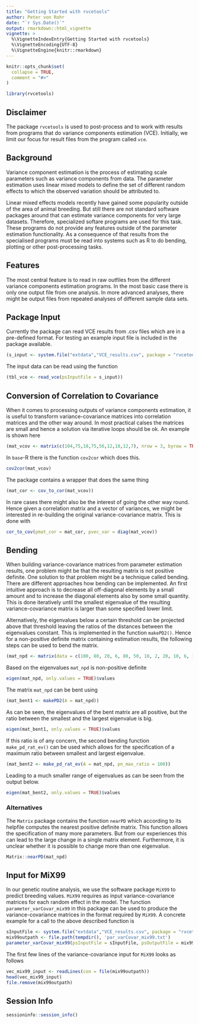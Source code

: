 ```yaml
---
title: "Getting Started with rvcetools"
author: Peter von Rohr
date: "`r Sys.Date()`"
output: rmarkdown::html_vignette
vignette: >
  %\VignetteIndexEntry{Getting Started with rvcetools}
  %\VignetteEncoding{UTF-8}
  %\VignetteEngine{knitr::rmarkdown}
---
```


```r
knitr::opts_chunk$set(
  collapse = TRUE,
  comment = "#>"
)
```

```r
library(rvcetools)
```


## Disclaimer
The package `rvcetools` is used to post-process and to work with results from programs that do variance components estimation (VCE). Initially, we limit our focus for result files from the program called `vce`. 


## Background
Variance component estimation is the process of estimating scale parameters such as variance components from data. The parameter estimation uses linear mixed models to define the set of different random effects to which the observed variation should be attributed to. 

Linear mixed effects models recently have gained some popularity outside of the area of animal breeding. But still there are not standard software packages around that can estimate variance components for very large datasets. Therefore, specialized softare programs are used for this task. These programs do not provide any features outside of the parameter estimation functionality. As a consequence of that results from the specialised programs must be read into systems such as R to do bending, plotting or other post-processing tasks. 


## Features
The most central feature is to read in raw outfiles from the different variance components estimation programs. In the most basic case there is only one output file from one analysis. In more advanced analyses, there might be output files from repeated analyses of different sample data sets. 


## Package Input
Currently the package can read VCE results from .csv files which are in a pre-defined format. For testing an example input file is included in the package available.

```r
(s_input <- system.file("extdata","VCE_results.csv", package = "rvcetools"))
```

The input data can be read using the function

```r
(tbl_vce <- read_vce(psInputFile = s_input))
```


## Conversion of Correlation to Covariance
When it comes to processing outputs of variance components estimation, it is useful to transform variance-covariance matrices into correlation matrices and the other way around. In most practical calses the matrices are small and hence a solution via iterative loops should be ok. An example is shown here

```r
(mat_vcov <- matrix(c(104,75,18,75,56,12,18,12,7), nrow = 3, byrow = TRUE))
```

In `base`-R there is the function `cov2cor` which does this. 

```r
cov2cor(mat_vcov)
```

The package contains a wrapper that does the same thing

```r
(mat_cor <- cov_to_cor(mat_vcov))
```

In rare cases there might also be the interest of going the other way round. Hence given a correlation matrix and a vector of variances, we might be interested in re-building the original variance-covariance matrix. This is done with 

```r
cor_to_cov(pmat_cor = mat_cor, pvec_var = diag(mat_vcov))
```


## Bending
When building variance-covariance matrices from parameter estimation results, one problem might be that the resulting matrix is not positive definite. One solution to that problem might be a technique called bending. There are different approaches how bending can be implemented. An first intuitive approach is to decrease all off-diagonal elements by a small amount and to increase the diagonal elements also by some small quantity. This is done iteratively until the smallest eigenvalue of the resulting variance-covariance matrix is larger than some specified lower limit. 

Alternatively, the eigenvalues below a certain threshold can be projected above that threshold leaving the ratios of the distances between the eigenvalues constant. This is implemented in the function `makePD2()`. Hence for a non-positive definite matrix containing estimation results, the following steps can be used to bend the matrix.

```r
(mat_npd <- matrix(data = c(100, 80, 20, 6, 80, 50, 10, 2, 20, 10, 6, 1, 6, 2, 1, 1), nrow = 4))
```

Based on the eigenvalues `mat_npd` is non-positive definite

```r
eigen(mat_npd, only.values = TRUE)$values
```

The matrix `mat_npd` can be bent using 

```r
(mat_bent1 <- makePD2(A = mat_npd))
```

As can be seen, the eigenvalues of the bent matrix are all positive, but the ratio between the smallest and the largest eigenvalue is big. 

```r
eigen(mat_bent1, only.values = TRUE)$values
```

If this ratio is of any concern, the second bending function `make_pd_rat_ev()` can be used which allows for the specification of a maximum ratio between smallest and largest eigenvalue.

```r
(mat_bent2 <- make_pd_rat_ev(A = mat_npd, pn_max_ratio = 100))
```

Leading to a much smaller range of eigenvalues as can be seen from the output below.

```r
eigen(mat_bent2, only.values = TRUE)$values
```

### Alternatives
The `Matrix` package contains the function `nearPD` which according to its helpfile computes the nearest positive definite matrix. This function allows the specification of many more parameters. But from our experiences this can lead to the large change in a single matrix element. Furthermore, it is unclear whether it is possible to change more than one eigenvalue. 

```r
Matrix::nearPD(mat_npd)
```


## Input for MiX99
In our genetic routine analysis, we use the software package `MiX99` to predict breeding values. `MiX99` requires  as input  variance-covariance matrices for each random effect in the model. The function `parameter_varCovar_mix99` in this package can be used to produce the variance-covariance matrices in the format required by `MiX99`. A concrete example for a call to the above described function is 
```r
sInputFile <- system.file("extdata","VCE_results.csv", package = "rvcetools")
mix99outpath <- file.path(tempdir(), 'par_varCovar_mix99.txt')
parameter_varCovar_mix99(psInputFile = sInputFile, psOutputFile = mix99outpath)
```

The first few lines of the variance-covariance input for `MiX99` looks as follows

```r
vec_mix99_input <- readLines(con = file(mix99outpath))
head(vec_mix99_input)
file.remove(mix99outpath)
```


## Session Info

```r
sessioninfo::session_info()
```



